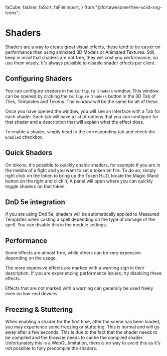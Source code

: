   faCube,
  faUser,
  faSort,
  faFileImport,
} from "@fortawesome/free-solid-svg-icons";

# Shaders

Shaders are a way to create great visual effects, these tend to be easier on performance than using animated 3D Models or Animated Textures.
Still, keep in mind that shaders are not free, they will cost you performance, so use them wisely. It's always possible to disable shader effects per client.

## Configuring Shaders

You can configure shaders in the `Configure Shaders` window. This window can be opened by clicking the `Configure Shaders` button in the 3D Tab of Tiles, Templates and Tokens.
The window will be the same for all of these.

Once you have opened the window, you will see an interface with a Tab for each shader. Each tab will have a list of options that you can configure for that shader and a description that will explain what the effect does.

To enable a shader, simply head to the corresponding tab and check the `Enabled` checkbox.

## Quick Shaders

On tokens, it's possible to quickly enable shaders, for example if you are in the middle of a fight and you want to set a token on fire.
To do so, simply right click on the token to bring up the Token HUD, locate the Magic Wand button on the right and click it, A panel will open where you can quickly toggle shaders on that token.

## DnD 5e integration

If you are using Dnd 5e, shaders will be automatically applied to Measured Templates when casting a spell depending on the type of damage of the spell. You can disable this in the module settings.

## Performance

Some effects are almost free, while others can be very expensive depending on the usage.

The more expensive effects are marked with a warning sign in their description. If you are experiencing performance issues, try disabling these effects.

Effects that are not marked with a warning can generally be used freely even on low-end devices.

## Freezing & Stuttering

When enabling a shader for the first time, after the scene has been loaded, you may experience some freezing or stuttering. This is normal and will go away after a few seconds.
This is due to the fact that the shader needs to be compiled and the browser needs to cache the compiled shader. Unfortunately this is a WebGL limitation, there is no way to avoid this as it's not possible to fully precompile the shaders.